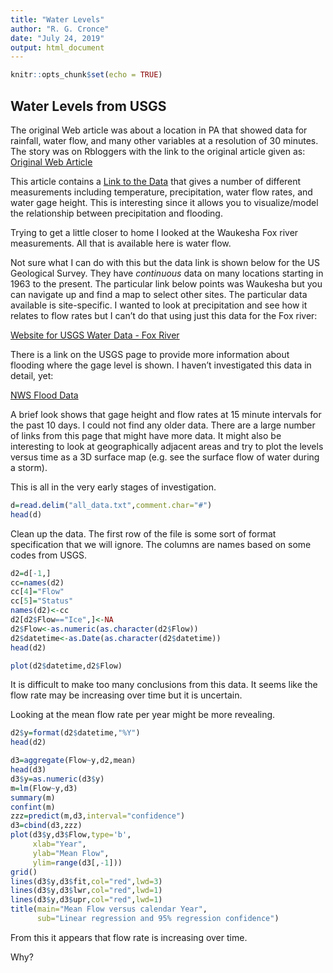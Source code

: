 ```yaml
---
title: "Water Levels"
author: "R. G. Cronce"
date: "July 24, 2019"
output: html_document
---
```


```r
knitr::opts_chunk$set(echo = TRUE)
```

## Water Levels from USGS

The original Web article was about a location in PA that showed data for rainfall, water flow, and many other variables at a resolution of 30 minutes.  The story was on Rbloggers with the link to the original article given as:  [Original Web Article](https://rclimate.wordpress.com/2019/07/19/analysis-of-a-flash-flood/)

This article contains a [Link to the Data](https://waterdata.usgs.gov/nwis/uv?site_no=01474500) that gives a number of different measurements including temperature, precipitation, water flow rates, and water gage height.  This is interesting since it allows you to visualize/model the relationship between precipitation and flooding.

Trying to get a little closer to home I looked at the Waukesha Fox river measurements.  All that is available here is water flow.

Not sure what I can do with this but the data link is shown below for the US Geological Survey.  They have *continuous* data on many locations starting in 1963 to the present.  The particular link below points was Waukesha but you can navigate up and find a map to select other sites.  The particular data available is site-specific.  I wanted to look at precipitation and see how it relates to flow rates but I can't do that using just this data for the Fox river:

[Website for USGS Water Data - Fox River](https://waterdata.usgs.gov/nwis/inventory?agency_code=USGS&site_no=05543830)

There is a link on the USGS page to provide more information about flooding where the gage level is shown.  I haven't investigated this data in detail, yet:

[NWS Flood Data](https://water.weather.gov/ahps2/hydrograph.php?wfo=mkx&gage=wkew3&view=1,1,1,1,1,1)

A brief look shows that gage height and flow rates at 15 minute intervals for the past 10 days.  I could not find any older data.  There are a large number of links from this page that might have more data.  It might also be interesting to look at geographically adjacent areas and try to plot the levels versus time as a 3D surface map (e.g. see the surface flow of water during a storm).

This is all in the very early stages of investigation.

```r
d=read.delim("all_data.txt",comment.char="#")
head(d)
```

Clean up the data.  The first row of the file is some sort of format specification that we will ignore.  The columns are names based on some codes from USGS.


```r
d2=d[-1,]
cc=names(d2)
cc[4]="Flow"
cc[5]="Status"
names(d2)<-cc
d2[d2$Flow=="Ice",]<-NA
d2$Flow<-as.numeric(as.character(d2$Flow))
d2$datetime<-as.Date(as.character(d2$datetime))
head(d2)
```

```r
plot(d2$datetime,d2$Flow)
```

It is difficult to make too many conclusions from this data.  It seems like the flow rate may be increasing over time but it is uncertain.

Looking at the mean flow rate per year might be more revealing.


```r
d2$y=format(d2$datetime,"%Y")
head(d2)
```

```r
d3=aggregate(Flow~y,d2,mean)
head(d3)
d3$y=as.numeric(d3$y)
m=lm(Flow~y,d3)
summary(m)
confint(m)
zzz=predict(m,d3,interval="confidence")
d3=cbind(d3,zzz)
plot(d3$y,d3$Flow,type='b',
     xlab="Year",
     ylab="Mean Flow",
     ylim=range(d3[,-1]))
grid()
lines(d3$y,d3$fit,col="red",lwd=3)
lines(d3$y,d3$lwr,col="red",lwd=1)
lines(d3$y,d3$upr,col="red",lwd=1)
title(main="Mean Flow versus calendar Year",
      sub="Linear regression and 95% regression confidence")

```

From this it appears that flow rate is increasing over time.

Why?


